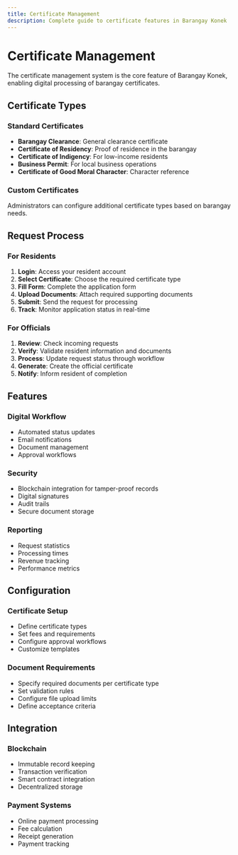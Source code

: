 ```yaml
---
title: Certificate Management
description: Complete guide to certificate features in Barangay Konek
---
```


# Certificate Management

The certificate management system is the core feature of Barangay Konek, enabling digital processing of barangay certificates.

## Certificate Types

### Standard Certificates
- **Barangay Clearance**: General clearance certificate
- **Certificate of Residency**: Proof of residence in the barangay
- **Certificate of Indigency**: For low-income residents
- **Business Permit**: For local business operations
- **Certificate of Good Moral Character**: Character reference

### Custom Certificates
Administrators can configure additional certificate types based on barangay needs.

## Request Process

### For Residents
1. **Login**: Access your resident account
2. **Select Certificate**: Choose the required certificate type
3. **Fill Form**: Complete the application form
4. **Upload Documents**: Attach required supporting documents
5. **Submit**: Send the request for processing
6. **Track**: Monitor application status in real-time

### For Officials
1. **Review**: Check incoming requests
2. **Verify**: Validate resident information and documents
3. **Process**: Update request status through workflow
4. **Generate**: Create the official certificate
5. **Notify**: Inform resident of completion

## Features

### Digital Workflow
- Automated status updates
- Email notifications
- Document management
- Approval workflows

### Security
- Blockchain integration for tamper-proof records
- Digital signatures
- Audit trails
- Secure document storage

### Reporting
- Request statistics
- Processing times
- Revenue tracking
- Performance metrics

## Configuration

### Certificate Setup
- Define certificate types
- Set fees and requirements
- Configure approval workflows
- Customize templates

### Document Requirements
- Specify required documents per certificate type
- Set validation rules
- Configure file upload limits
- Define acceptance criteria

## Integration

### Blockchain
- Immutable record keeping
- Transaction verification
- Smart contract integration
- Decentralized storage

### Payment Systems
- Online payment processing
- Fee calculation
- Receipt generation
- Payment tracking